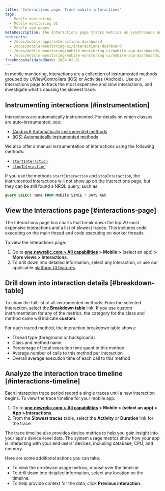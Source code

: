 ```yaml
---
title: 'Interactions page: Track mobile interactions'
tags:
  - Mobile monitoring
  - Mobile monitoring UI
  - Mobile app pages
metaDescription: The Interactions page tracks metrics on synchronous and asychronous code execution in mobile applications.
redirects:
  - /docs/mobile-apps/interactions-dashboard
  - /docs/mobile-monitoring-ui/interactions-dashboard
  - /docs/mobile-monitoring/mobile-monitoring-ui/mobile-app-dashboards/interactions-dashboard
  - /docs/mobile-monitoring/mobile-monitoring-ui/mobile-app-dashboards/interactions-page
freshnessValidatedDate: 2024-02-01
---
```


In mobile monitoring, interactions are a collection of instrumented methods grouped by UIViewControllers (iOS) or Activities (Android). Use our Interactions page to track the most expensive and slow interactions, and investigate what's causing the slowest trace.

## Instrumenting interactions [#instrumentation]

Interactions are automatically instrumented. For details on which classes are auto-instrumented, see:
* [(Android) Automatically instrumented methods](/docs/mobile-monitoring/new-relic-mobile/mobile-sdk/mobile-sdk-api-guide/#method-list)
* [(iOS) Automatically instrumented methods](/docs/mobile-monitoring/new-relic-mobile/mobile-sdk/mobile-sdk-api-guide/#method-list-ios) 

We also offer a manual instrumentation of interactions using the following methods:

* [`startInteraction`](/docs/mobile-monitoring/new-relic-mobile/mobile-sdk/start-interaction/)
* [`stopInteraction`](/docs/mobile-monitoring/new-relic-mobile/mobile-sdk/stop-interaction/)

If you use the methods `startInteraction` and `stopInteraction`, the instrumented interactions will not show up on the Interactions page, but they can be still found a NRQL query, such as:

```sql
query SELECT name FROM Mobile SINCE 7 DAYS AGO
```

## View the Interactions page [#interactions-page]

The Interactions page has charts that break down the top 20 most expensive interactions and a list of slowest traces. This includes code executing on the main thread and code executing on worker threads. 

To view the Interactions page:

1. Go to <DoNotTranslate>**[one.newrelic.com > All capabilities](https://one.newrelic.com/all-capabilities) > Mobile >**</DoNotTranslate> (select an app) <DoNotTranslate>**> More views > Interactions**</DoNotTranslate>.
2. To drill down into detailed information, select any interaction, or use our applicable [platform UI features](/docs/new-relic-solutions/new-relic-one/introduction-new-relic-platform).

## Drill down into interaction details [#breakdown-table]

To show the full list of all instrumented methods: From the selected interaction, select the <DoNotTranslate>**Breakdown table**</DoNotTranslate> link. If you use custom instrumentation for any of the metrics, the category for the class and method name will indicate <DoNotTranslate>**custom**</DoNotTranslate>. 

For each traced method, the interaction breakdown table shows:

* Thread type (foreground or background)
* Class and method name
* Percentage of total execution time spent in this method
* Average number of calls to this method per interaction
* Overall average execution time of each call to this method

## Analyze the interaction trace timeline [#interactions-timeline]

Each interaction trace period record a single traces until a new interaction begins. To view the trace timeline for your mobile app:

1. Go to <DoNotTranslate>**[one.newrelic.com > All capabilities](https://one.newrelic.com/all-capabilities) > Mobile > (select an app) > App > Interactions**</DoNotTranslate>.
2. From the <DoNotTranslate>**Slowest traces**</DoNotTranslate> table, select the <DoNotTranslate>**Activity**</DoNotTranslate> or <DoNotTranslate>**Duration**</DoNotTranslate> link for the trace.

The trace timeline also provides device metrics to help you gain insight into your app's device-level data. The system usage metrics show how your app is interacting with your end users' devices, including database, CPU, and memory.

Here are some additional actions you can take:

* To view the on-device usage metrics, mouse over the timeline.
* To drill down into detailed information, select any location on the timeline.
* To help provide context for the data, click <DoNotTranslate>**Previous interaction**</DoNotTranslate>.